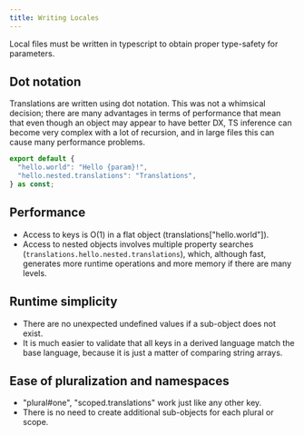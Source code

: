 ```yaml
---
title: Writing Locales
---
```


Local files must be written in typescript to obtain proper type-safety for parameters.

## Dot notation

Translations are written using dot notation. This was not a whimsical decision; there are many advantages in terms of performance that mean that even though an object may appear to have better DX, TS inference can become very complex with a lot of recursion, and in large files this can cause many performance problems.

```ts title="locales/en.ts"
export default {
  "hello.world": "Hello {param}!",
  "hello.nested.translations": "Translations",
} as const;
```

## Performance

- Access to keys is O(1) in a flat object (translations["hello.world"]).
- Access to nested objects involves multiple property searches (`translations.hello.nested.translations`), which, although fast, generates more runtime operations and more memory if there are many levels.

## Runtime simplicity

- There are no unexpected undefined values if a sub-object does not exist.
- It is much easier to validate that all keys in a derived language match the base language, because it is just a matter of comparing string arrays.

## Ease of pluralization and namespaces

- "plural#one", "scoped.translations" work just like any other key.
- There is no need to create additional sub-objects for each plural or scope.
